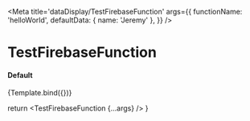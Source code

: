 
<!-- /Users/jeremytenjo/Dev/tenjo-apps/lib/functions/index.js -->

<Meta
  title='dataDisplay/TestFirebaseFunction'
  args={{
    functionName: 'helloWorld',
    defaultData: { name: 'Jeremy' },
  }}
/>

# TestFirebaseFunction

#### Default

<Story name='default' argTypes={{}} args={{}}>
  {Template.bind({})}
</Story>

  return <TestFirebaseFunction {...args} />
}
